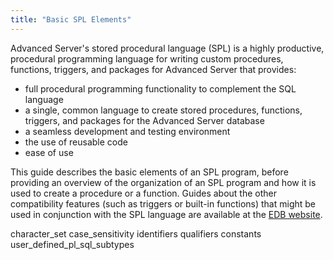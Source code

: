 ```yaml
---
title: "Basic SPL Elements"
---
```


Advanced Server's stored procedural language (SPL) is a highly productive, procedural programming language for writing custom procedures, functions, triggers, and packages for Advanced Server that provides:

  - full procedural programming functionality to complement the SQL language
  - a single, common language to create stored procedures, functions, triggers, and packages for the Advanced Server database
  - a seamless development and testing environment
  - the use of reusable code
  - ease of use

This guide describes the basic elements of an SPL program, before providing an overview of the organization of an SPL program and how it is used to create a procedure or a function. Guides about the other compatibility features (such as triggers or built-in functions) that might be used in conjunction with the SPL language are available at the [EDB website](https://www.enterprisedb.com/edb-docs).

<div class="toctree" data-maxdepth="3">

character_set case_sensitivity identifiers qualifiers constants user_defined_pl_sql_subtypes

</div>
